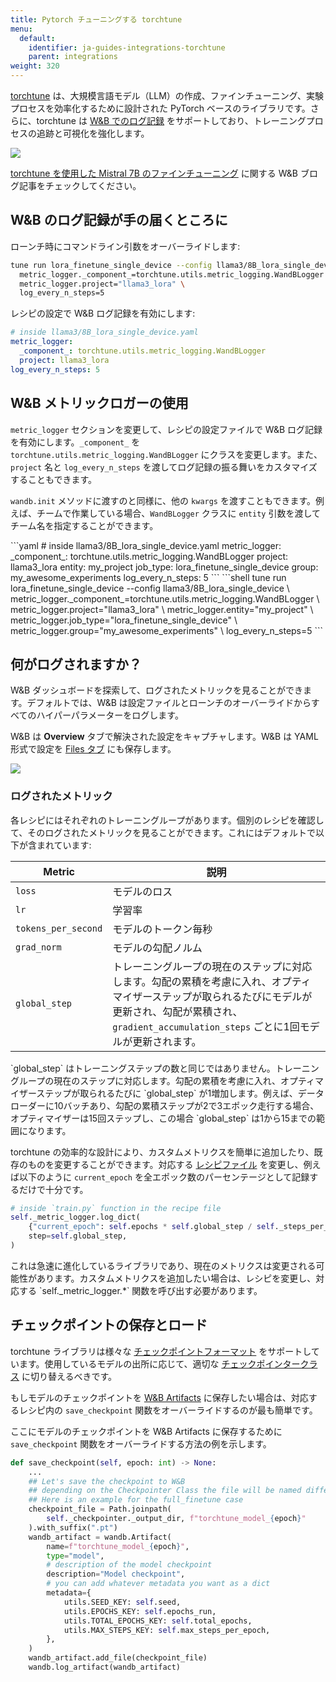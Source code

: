 ```yaml
---
title: Pytorch チューニングする torchtune
menu:
  default:
    identifier: ja-guides-integrations-torchtune
    parent: integrations
weight: 320
---
```


<Card title="Try in Colab" href="https://colab.research.google.com/github/wandb/examples/blob/master/colabs/torchtune/torchtune_and_wandb.ipynb" icon="python"/>

[torchtune](https://pytorch.org/torchtune/stable/index.html) は、大規模言語モデル（LLM）の作成、ファインチューニング、実験プロセスを効率化するために設計された PyTorch ベースのライブラリです。さらに、torchtune は [W&B でのログ記録](https://pytorch.org/torchtune/stable/deep_dives/wandb_logging.html) をサポートしており、トレーニングプロセスの追跡と可視化を強化します。

<Frame>
    <img src="/images/integrations/torchtune_dashboard.png"  />
</Frame>

[torchtune を使用した Mistral 7B のファインチューニング](https://wandb.ai/capecape/torchtune-mistral/reports/torchtune-The-new-PyTorch-LLM-fine-tuning-library---Vmlldzo3NTUwNjM0) に関する W&B ブログ記事をチェックしてください。

## W&B のログ記録が手の届くところに

<Tabs>
<Tab title="Command line">
ローンチ時にコマンドライン引数をオーバーライドします:

```bash
tune run lora_finetune_single_device --config llama3/8B_lora_single_device \
  metric_logger._component_=torchtune.utils.metric_logging.WandBLogger \
  metric_logger.project="llama3_lora" \
  log_every_n_steps=5
```
</Tab>
<Tab title="Recipe">
レシピの設定で W&B ログ記録を有効にします:

```yaml
# inside llama3/8B_lora_single_device.yaml
metric_logger:
  _component_: torchtune.utils.metric_logging.WandBLogger
  project: llama3_lora
log_every_n_steps: 5
```
</Tab>
</Tabs>

## W&B メトリックロガーの使用

`metric_logger` セクションを変更して、レシピの設定ファイルで W&B ログ記録を有効にします。`_component_` を `torchtune.utils.metric_logging.WandBLogger` にクラスを変更します。また、`project` 名と `log_every_n_steps` を渡してログ記録の振る舞いをカスタマイズすることもできます。

`wandb.init` メソッドに渡すのと同様に、他の `kwargs` を渡すこともできます。例えば、チームで作業している場合、`WandBLogger` クラスに `entity` 引数を渡してチーム名を指定することができます。

<Tabs>
<Tab title="Recipe">
```yaml
# inside llama3/8B_lora_single_device.yaml
metric_logger:
  _component_: torchtune.utils.metric_logging.WandBLogger
  project: llama3_lora
  entity: my_project
  job_type: lora_finetune_single_device
  group: my_awesome_experiments
log_every_n_steps: 5
```
</Tab>
<Tab title="Command Line">
```shell
tune run lora_finetune_single_device --config llama3/8B_lora_single_device \
  metric_logger._component_=torchtune.utils.metric_logging.WandBLogger \
  metric_logger.project="llama3_lora" \
  metric_logger.entity="my_project" \
  metric_logger.job_type="lora_finetune_single_device" \
  metric_logger.group="my_awesome_experiments" \
  log_every_n_steps=5
```
</Tab>
</Tabs>

## 何がログされますか？

W&B ダッシュボードを探索して、ログされたメトリックを見ることができます。デフォルトでは、W&B は設定ファイルとローンチのオーバーライドからすべてのハイパーパラメーターをログします。

W&B は **Overview** タブで解決された設定をキャプチャします。W&B は YAML 形式で設定を [Files タブ](https://wandb.ai/capecape/torchtune/runs/joyknwwa/files) にも保存します。

<Frame>
    <img src="/images/integrations/torchtune_config.png"  />
</Frame>

### ログされたメトリック

各レシピにはそれぞれのトレーニングループがあります。個別のレシピを確認して、そのログされたメトリックを見ることができます。これにはデフォルトで以下が含まれています:

| Metric | 説明 |
| --- | --- |
| `loss` | モデルのロス |
| `lr` | 学習率 |
| `tokens_per_second` | モデルのトークン毎秒 |
| `grad_norm` | モデルの勾配ノルム |
| `global_step` | トレーニングループの現在のステップに対応します。勾配の累積を考慮に入れ、オプティマイザーステップが取られるたびにモデルが更新され、勾配が累積され、`gradient_accumulation_steps` ごとに1回モデルが更新されます。 |

<Note>
`global_step` はトレーニングステップの数と同じではありません。トレーニングループの現在のステップに対応します。勾配の累積を考慮に入れ、オプティマイザーステップが取られるたびに `global_step` が1増加します。例えば、データローダーに10バッチあり、勾配の累積ステップが2で3エポック走行する場合、オプティマイザーは15回ステップし、この場合 `global_step` は1から15までの範囲になります。
</Note>

torchtune の効率的な設計により、カスタムメトリクスを簡単に追加したり、既存のものを変更することができます。対応する [レシピファイル](https://github.com/pytorch/torchtune/tree/main/recipes) を変更し、例えば以下のように `current_epoch` を全エポック数のパーセンテージとして記録するだけで十分です。

```python
# inside `train.py` function in the recipe file
self._metric_logger.log_dict(
    {"current_epoch": self.epochs * self.global_step / self._steps_per_epoch},
    step=self.global_step,
)
```

<Note>
これは急速に進化しているライブラリであり、現在のメトリクスは変更される可能性があります。カスタムメトリクスを追加したい場合は、レシピを変更し、対応する `self._metric_logger.*` 関数を呼び出す必要があります。
</Note>

## チェックポイントの保存とロード

torchtune ライブラリは様々な [チェックポイントフォーマット](https://pytorch.org/torchtune/stable/deep_dives/checkpointer.html) をサポートしています。使用しているモデルの出所に応じて、適切な [チェックポインタークラス](https://pytorch.org/torchtune/stable/deep_dives/checkpointer.html) に切り替えるべきです。

もしモデルのチェックポイントを [W&B Artifacts](/ja/models/artifacts/) に保存したい場合は、対応するレシピ内の `save_checkpoint` 関数をオーバーライドするのが最も簡単です。

ここにモデルのチェックポイントを W&B Artifacts に保存するために `save_checkpoint` 関数をオーバーライドする方法の例を示します。

```python
def save_checkpoint(self, epoch: int) -> None:
    ...
    ## Let's save the checkpoint to W&B
    ## depending on the Checkpointer Class the file will be named differently
    ## Here is an example for the full_finetune case
    checkpoint_file = Path.joinpath(
        self._checkpointer._output_dir, f"torchtune_model_{epoch}"
    ).with_suffix(".pt")
    wandb_artifact = wandb.Artifact(
        name=f"torchtune_model_{epoch}",
        type="model",
        # description of the model checkpoint
        description="Model checkpoint",
        # you can add whatever metadata you want as a dict
        metadata={
            utils.SEED_KEY: self.seed,
            utils.EPOCHS_KEY: self.epochs_run,
            utils.TOTAL_EPOCHS_KEY: self.total_epochs,
            utils.MAX_STEPS_KEY: self.max_steps_per_epoch,
        },
    )
    wandb_artifact.add_file(checkpoint_file)
    wandb.log_artifact(wandb_artifact)
```